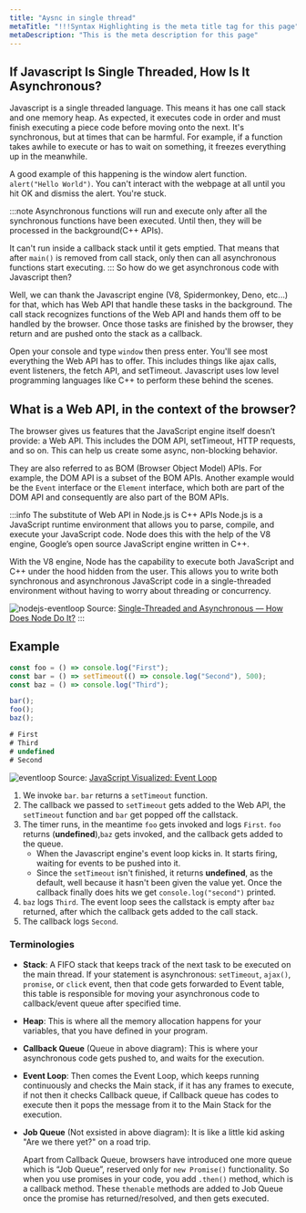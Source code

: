 ```yaml
---
title: "Aysnc in single thread"
metaTitle: "!!!Syntax Highlighting is the meta title tag for this page"
metaDescription: "This is the meta description for this page"
---
```



## If Javascript Is Single Threaded, How Is It Asynchronous?

Javascript is a single threaded language. This means it has one call stack and one memory heap. As expected, it executes code in order and must finish executing a piece code before moving onto the next. It's synchronous, but at times that can be harmful. For example, if a function takes awhile to execute or has to wait on something, it freezes everything up in the meanwhile.

A good example of this happening is the window alert function. `alert("Hello World")`. You can't interact with the webpage at all until you hit OK and dismiss the alert. You're stuck.

:::note
Asynchronous functions will run and execute only after all the synchronous functions have been executed. Until then, they will be processed in the background(C++ APIs).

It can't run inside a callback stack until it gets emptied. That means that after `main()` is removed from call stack, only then can all asynchronous functions start executing.
:::
So how do we get asynchronous code with Javascript then?

Well, we can thank the Javascript engine (V8, Spidermonkey, Deno, etc...) for that, which has Web API that handle these tasks in the background. The call stack recognizes functions of the Web API and hands them off to be handled by the browser. Once those tasks are finished by the browser, they return and are pushed onto the stack as a callback.

Open your console and type `window` then press enter. You'll see most everything the Web API has to offer. This includes things like ajax calls, event listeners, the fetch API, and setTimeout. Javascript uses low level programming languages like C++ to perform these behind the scenes.

## What is a Web API, in the context of the browser?

The browser gives us features that the JavaScript engine itself doesn’t provide: a Web API. This includes the DOM API, setTimeout, HTTP requests, and so on. This can help us create some async, non-blocking behavior.

They are also referred to as BOM (Browser Object Model) APIs. For example, the DOM API is a subset of the BOM APIs. Another example would be the `Event` interface or the `Element` interface, which both are part of the DOM API and consequently are also part of the BOM APIs.

:::info The substitute of Web API in Node.js is C++ APIs
Node.js is a JavaScript runtime environment that allows you to parse, compile, and execute your JavaScript code. Node does this with the help of the V8 engine, Google’s open source JavaScript engine written in C++.

With the V8 engine, Node has the capability to execute both JavaScript and C++ under the hood hidden from the user. This allows you to write both synchronous and asynchronous JavaScript code in a single-threaded environment without having to worry about threading or concurrency.

![nodejs-eventloop](/img/web-development/programming/javascript/nodejs-eventloop.png)
Source: [Single-Threaded and Asynchronous — How Does Node Do It?](https://betterprogramming.pub/single-threaded-and-asynchronous-how-does-node-do-it-d964100766a)
:::

## Example

```javascript
const foo = () => console.log("First");
const bar = () => setTimeout(() => console.log("Second"), 500);
const baz = () => console.log("Third");

bar();
foo();
baz();

# First
# Third
# undefined
# Second
```

![eventloop](/img/web-development/programming/javascript/eventloop.gif)
Source: [JavaScript Visualized: Event Loop](https://dev.to/lydiahallie/javascript-visualized-event-loop-3dif)


1. We invoke `bar`. `bar` returns a `setTimeout` function.
2. The callback we passed to `setTimeout` gets added to the Web API, the `setTimeout` function and `bar` get popped off the callstack.
3. The timer runs, in the meantime `foo` gets invoked and logs `First`. `foo` returns (**undefined**),`baz` gets invoked, and the callback gets added to the queue.
    - When the Javascript engine's event loop kicks in. It starts firing, waiting for events to be pushed into it. 
    - Since the `setTimeout` isn't finished, it returns **undefined**, as the default, well because it hasn't been given the value yet. Once the callback finally does hits we get `console.log("second")` printed.
4. `baz` logs `Third`. The event loop sees the callstack is empty after `baz` returned, after which the callback gets added to the call stack.
5. The callback logs `Second`.


### Terminologies
- **Stack**: A FIFO stack that keeps track of the next task to be executed on the main thread. If your statement is asynchronous: `setTimeout`, `ajax()`, `promise`, or `click` event, then that code gets forwarded to Event table, this table is responsible for moving your asynchronous code to callback/event queue after specified time.

- **Heap**: This is where all the memory allocation happens for your variables, that you have defined in your program.

- **Callback Queue** (Queue in above diagram): This is where your asynchronous code gets pushed to, and waits for the execution.

- **Event Loop**: Then comes the Event Loop, which keeps running continuously and checks the Main stack, if it has any frames to execute, if not then it checks Callback queue, if Callback queue has codes to execute then it pops the message from it to the Main Stack for the execution.

- **Job Queue** (Not exsisted in above diagram): It is like a little kid asking "Are we there yet?" on a road trip.
  
  Apart from Callback Queue, browsers have introduced one more queue which is “Job Queue”, reserved only for `new Promise()` functionality. So when you use promises in your code, you add `.then()` method, which is a callback method. These `thenable` methods are added to Job Queue once the promise has returned/resolved, and then gets executed.
